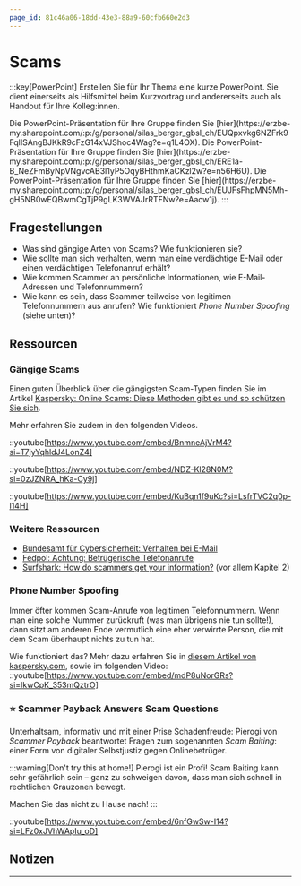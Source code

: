 ```yaml
---
page_id: 81c46a06-18dd-43e3-88a9-60cfb660e2d3
---
```



# Scams

:::key[PowerPoint] Erstellen Sie für Ihr Thema eine kurze PowerPoint. Sie dient einerseits als Hilfsmittel beim Kurzvortrag und andererseits auch als Handout für Ihre Kolleg:innen.

<Restricted id="d94a7bf5-fbbe-41e0-90d8-5fd5a340f55f">
    Die PowerPoint-Präsentation für Ihre Gruppe finden Sie
    [hier](https://erzbe-my.sharepoint.com/:p:/g/personal/silas_berger_gbsl_ch/EUQpxvkg6NZFrk9FqlISAngBJKkR9cFzG14xVJShoc4Wag?e=q1L4OX).
</Restricted>

<Restricted id="753cf133-e743-4e34-bd66-ddc76608a34b">
    Die PowerPoint-Präsentation für Ihre Gruppe finden Sie
    [hier](https://erzbe-my.sharepoint.com/:p:/g/personal/silas_berger_gbsl_ch/ERE1a-B_NeZFmByNpVNgvcAB3l1yP5OqyBHthmKaCKzl2w?e=n56H6U).
</Restricted>

<Restricted id="7fb224d6-1106-43ea-96c6-89674ee0d598">
    Die PowerPoint-Präsentation für Ihre Gruppe finden Sie
    [hier](https://erzbe-my.sharepoint.com/:p:/g/personal/silas_berger_gbsl_ch/EUJFsFhpMN5Mh-gH5NB0wEQBwmCgTjP9gLK3WVAJrRTFNw?e=Aacw1j).
</Restricted>
:::

## Fragestellungen

- Was sind gängige Arten von Scams? Wie funktionieren sie?
- Wie sollte man sich verhalten, wenn man eine verdächtige E-Mail oder einen verdächtigen Telefonanruf erhält?
- Wie kommen Scammer an persönliche Informationen, wie E-Mail-Adressen und Telefonnummern?
- Wie kann es sein, dass Scammer teilweise von legitimen Telefonnummern aus anrufen? Wie funktioniert _Phone Number Spoofing_ (siehe unten)?

## Ressourcen

### Gängige Scams

Einen guten Überblick über die gängigsten Scam-Typen finden Sie im Artikel [Kaspersky: Online Scams: Diese Methoden gibt es und so schützen Sie sich](https://www.kaspersky.de/resource-center/threats/online-scams).

Mehr erfahren Sie zudem in den folgenden Videos.

::youtube[https://www.youtube.com/embed/BnmneAjVrM4?si=T7jyYqhldJ4LonZ4]

::youtube[https://www.youtube.com/embed/NDZ-Kl28N0M?si=0zJZNRA_hKa-Cy9j]

::youtube[https://www.youtube.com/embed/KuBqn1f9uKc?si=LsfrTVC2q0p-l14H]

### Weitere Ressourcen

- [Bundesamt für Cybersicherheit: Verhalten bei E-Mail](https://www.ncsc.admin.ch/ncsc/de/home/infos-fuer/infos-unternehmen/aktuelle-themen/verhalten-bei-e-mail.html)
- [Fedpol: Achtung: Betrügerische Telefonanrufe](https://www.fedpol.admin.ch/fedpol/de/home/aktuell/informationen/2023-10-31.html)
- [Surfshark: How do scammers get your information?](https://surfshark.com/blog/how-do-scammers-get-your-info) (vor allem Kapitel 2)

### Phone Number Spoofing

Immer öfter kommen Scam-Anrufe von legitimen Telefonnummern. Wenn man eine solche Nummer zurückruft (was man übrigens nie tun sollte!), dann sitzt am anderen Ende vermutlich eine eher verwirrte Person, die mit dem Scam überhaupt nichts zu tun hat.

Wie funktioniert das? Mehr dazu erfahren Sie in [diesem Artikel von kaspersky.com](https://www.kaspersky.com/resource-center/preemptive-safety/phone-number-spoofing), sowie im folgenden Video: ::youtube[https://www.youtube.com/embed/mdP8uNorGRs?si=IkwCpK_353mQztrO]

### ⭐️ Scammer Payback Answers Scam Questions

Unterhaltsam, informativ und mit einer Prise Schadenfreude: Pierogi von _Scammer Payback_ beantwortet Fragen zum sogenannten _Scam Baiting_: einer Form von digitaler Selbstjustiz gegen Onlinebetrüger.

:::warning[Don't try this at home!] Pierogi ist ein Profi! Scam Baiting kann sehr gefährlich sein – ganz zu schweigen davon, dass man sich schnell in rechtlichen Grauzonen bewegt.

Machen Sie das nicht zu Hause nach! :::

::youtube[https://www.youtube.com/embed/6nfGwSw-I14?si=LFz0xJVhWApIu_oD]

## Notizen

<QuillV2 id="daaf906f-2a25-4a0e-ba56-54a228bf6c38" />

---
